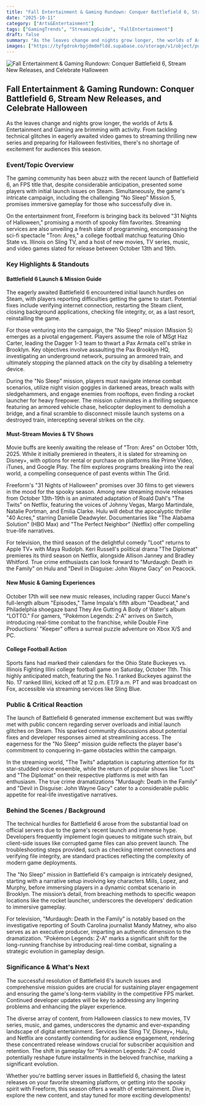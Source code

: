 ```yaml
---
title: "Fall Entertainment & Gaming Rundown: Conquer Battlefield 6, Stream New Releases, and Celebrate Halloween"
date: "2025-10-11"
category: ["Arts&Entertainment"]
tags: ["GamingTrends", "StreamingGuide", "FallEntertainment"]
draft: false
summary: "As the leaves change and nights grow longer, the worlds of Arts & Entertainment and Gaming are brimming with activity. From tackling technical glitches in eagerly awaited video games to streaming thrilling new series and preparing for Halloween festivities, there's no shortage of excitement for audiences this season."
images: ["https://tyfgdrokrbpjdmdmfldd.supabase.co/storage/v1/object/public/image/2025-10-11-00-05-17-362-04-00.jpg"]
---
```



![Fall Entertainment & Gaming Rundown: Conquer Battlefield 6, Stream New Releases, and Celebrate Halloween](https://tyfgdrokrbpjdmdmfldd.supabase.co/storage/v1/object/public/image/2025-10-11-00-05-17-362-04-00.jpg)

## Fall Entertainment & Gaming Rundown: Conquer Battlefield 6, Stream New Releases, and Celebrate Halloween

As the leaves change and nights grow longer, the worlds of Arts & Entertainment and Gaming are brimming with activity. From tackling technical glitches in eagerly awaited video games to streaming thrilling new series and preparing for Halloween festivities, there's no shortage of excitement for audiences this season.

### Event/Topic Overview

The gaming community has been abuzz with the recent launch of Battlefield 6, an FPS title that, despite considerable anticipation, presented some players with initial launch issues on Steam. Simultaneously, the game's intricate campaign, including the challenging "No Sleep" Mission 5, promises immersive gameplay for those who successfully dive in.

On the entertainment front, Freeform is bringing back its beloved "31 Nights of Halloween," promising a month of spooky film favorites. Streaming services are also unveiling a fresh slate of programming, encompassing the sci-fi spectacle "Tron: Ares," a college football matchup featuring Ohio State vs. Illinois on Sling TV, and a host of new movies, TV series, music, and video games slated for release between October 13th and 19th.

### Key Highlights & Standouts

#### Battlefield 6 Launch & Mission Guide

The eagerly awaited Battlefield 6 encountered initial launch hurdles on Steam, with players reporting difficulties getting the game to start. Potential fixes include verifying internet connection, restarting the Steam client, closing background applications, checking file integrity, or, as a last resort, reinstalling the game.

For those venturing into the campaign, the "No Sleep" mission (Mission 5) emerges as a pivotal engagement. Players assume the role of MSgt Haz Carter, leading the Dagger 1-3 team to thwart a Pax Armata cell's strike in Brooklyn. Key objectives involve assaulting the Pax Brooklyn HQ, investigating an underground network, pursuing an armored train, and ultimately stopping the planned attack on the city by disabling a telemetry device.

During the "No Sleep" mission, players must navigate intense combat scenarios, utilize night vision goggles in darkened areas, breach walls with sledgehammers, and engage enemies from rooftops, even finding a rocket launcher for heavy firepower. The mission culminates in a thrilling sequence featuring an armored vehicle chase, helicopter deployment to demolish a bridge, and a final scramble to disconnect missile launch systems on a destroyed train, intercepting several strikes on the city.

#### Must-Stream Movies & TV Shows

Movie buffs are keenly awaiting the release of "Tron: Ares" on October 10th, 2025. While it initially premiered in theaters, it is slated for streaming on Disney+, with options for rental or purchase on platforms like Prime Video, iTunes, and Google Play. The film explores programs breaking into the real world, a compelling consequence of past events within The Grid.

Freeform's "31 Nights of Halloween" promises over 30 films to get viewers in the mood for the spooky season. Among new streaming movie releases from October 13th-19th is an animated adaptation of Roald Dahl's "The Twits" on Netflix, featuring the voices of Johnny Vegas, Margo Martindale, Natalie Portman, and Emilia Clarke. Hulu will debut the apocalyptic thriller "40 Acres," starring Danielle Deadwyler. Documentaries like "The Alabama Solution" (HBO Max) and "The Perfect Neighbor" (Netflix) offer compelling true-life narratives.

For television, the third season of the delightful comedy "Loot" returns to Apple TV+ with Maya Rudolph. Keri Russell's political drama "The Diplomat" premieres its third season on Netflix, alongside Allison Janney and Bradley Whitford. True crime enthusiasts can look forward to "Murdaugh: Death in the Family" on Hulu and "Devil in Disguise: John Wayne Gacy" on Peacock.

#### New Music & Gaming Experiences

October 17th will see new music releases, including rapper Gucci Mane's full-length album "Episodes," Tame Impala's fifth album "Deadbeat," and Philadelphia shoegaze band They Are Gutting A Body of Water's album "LOTTO." For gamers, "Pokémon Legends: Z-A" arrives on Switch, introducing real-time combat to the franchise, while Double Fine Productions' "Keeper" offers a surreal puzzle adventure on Xbox X/S and PC.

#### College Football Action

Sports fans had marked their calendars for the Ohio State Buckeyes vs. Illinois Fighting Illini college football game on Saturday, October 11th. This highly anticipated match, featuring the No. 1 ranked Buckeyes against the No. 17 ranked Illini, kicked off at 12 p.m. ET/9 a.m. PT and was broadcast on Fox, accessible via streaming services like Sling Blue.

### Public & Critical Reaction

The launch of Battlefield 6 generated immense excitement but was swiftly met with public concern regarding server overloads and initial launch glitches on Steam. This sparked community discussions about potential fixes and developer responses aimed at streamlining access. The eagerness for the "No Sleep" mission guide reflects the player base's commitment to conquering in-game obstacles within the campaign.

In the streaming world, "The Twits" adaptation is capturing attention for its star-studded voice ensemble, while the return of popular shows like "Loot" and "The Diplomat" on their respective platforms is met with fan enthusiasm. The true crime dramatizations "Murdaugh: Death in the Family" and "Devil in Disguise: John Wayne Gacy" cater to a considerable public appetite for real-life investigative narratives.

### Behind the Scenes / Background

The technical hurdles for Battlefield 6 arose from the substantial load on official servers due to the game's recent launch and immense hype. Developers frequently implement login queues to mitigate such strain, but client-side issues like corrupted game files can also prevent launch. The troubleshooting steps provided, such as checking internet connections and verifying file integrity, are standard practices reflecting the complexity of modern game deployments.

The "No Sleep" mission in Battlefield 6's campaign is intricately designed, starting with a narrative setup involving key characters Mills, Lopez, and Murphy, before immersing players in a dynamic combat scenario in Brooklyn. The mission’s detail, from breaching methods to specific weapon locations like the rocket launcher, underscores the developers' dedication to immersive gameplay.

For television, "Murdaugh: Death in the Family" is notably based on the investigative reporting of South Carolina journalist Mandy Matney, who also serves as an executive producer, imparting an authentic dimension to the dramatization. "Pokémon Legends: Z-A" marks a significant shift for the long-running franchise by introducing real-time combat, signaling a strategic evolution in gameplay design.

### Significance & What's Next

The successful resolution of Battlefield 6's launch issues and comprehensive mission guides are crucial for sustaining player engagement and ensuring the game's long-term viability in the competitive FPS market. Continued developer updates will be key to addressing any lingering problems and enhancing the player experience.

The diverse array of content, from Halloween classics to new movies, TV series, music, and games, underscores the dynamic and ever-expanding landscape of digital entertainment. Services like Sling TV, Disney+, Hulu, and Netflix are constantly contending for audience engagement, rendering these concentrated release windows crucial for subscriber acquisition and retention. The shift in gameplay for "Pokémon Legends: Z-A" could potentially reshape future installments in the beloved franchise, marking a significant evolution.

Whether you're battling server issues in Battlefield 6, chasing the latest releases on your favorite streaming platform, or getting into the spooky spirit with Freeform, this season offers a wealth of entertainment. Dive in, explore the new content, and stay tuned for more exciting developments!


